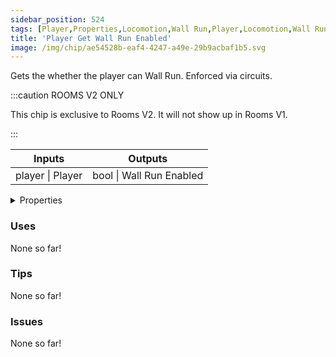 ```yaml
---
sidebar_position: 524
tags: [Player,Properties,Locomotion,Wall Run,Player,Locomotion,Wall Run]
title: 'Player Get Wall Run Enabled'
image: /img/chip/ae54528b-eaf4-4247-a49e-29b9acbaf1b5.svg
---
```


Gets the whether the player can Wall Run. Enforced via circuits.

:::caution ROOMS V2 ONLY

This chip is exclusive to Rooms V2. It will not show up in Rooms V1.

:::


<IChip uuid="ae54528b-eaf4-4247-a49e-29b9acbaf1b5"/>

<table><thead><tr><th>Inputs</th><th>Outputs</th></tr></thead><tbody><tr><td>player | Player</td><td>bool | Wall Run Enabled</td></tr></tbody></table>

<details>
  <summary>Properties</summary>
  <div>
    <div>
    <table>
      <tbody>
        <tr>
          <td>Is beta required?</td>
          <td>No</td>
        </tr>
        <tr>
          <td>Is chip a trolling risk?</td>
          <td>No</td>
        </tr>
        <tr>
          <td>Is chip a role assignment risk?</td>
          <td>No</td>
        </tr>
        <tr>
          <td>Chip UUID</td>
          <td>ae54528b-eaf4-4247-a49e-29b9acbaf1b5</td>
        </tr>
        <tr>
          <td>Room availability</td>
          <td>Rooms V2 only</td>
        </tr>
      </tbody>
    </table>
    </div>
  </div>
</details>

### Uses

None so far!

### Tips

None so far!

### Issues

None so far!